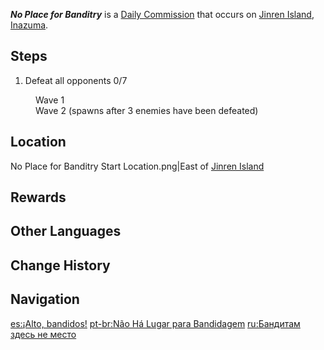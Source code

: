 {{Quest Infobox
|id            = 
|type          = Commission
|image         = Commission No Place for Banditry.png
|summary       = Defeat the group of Treasure Hoarders that is threatening Jinren Island.
|startLocation = [[Jinren Island]], [[Inazuma]]
|region        = Inazuma
|area          = Narukami Island
|subarea       = Jinren Island
|other         = *AR-Dependent Rewards
|characters    = Traveler
}}
'''''No Place for Banditry''''' is a [[Daily Commission]] that occurs on [[Jinren Island]], [[Inazuma]].

==Steps==
{{Quest Description|A group of bandits has been sighted nearby, threatening the safety of the surrounding areas. Head over there and take them out.}}
# Defeat all opponents 0/7
:Wave 1 {{Enemy List|Nobushi: Jintouban*2;Nobushi: Hitsukeban/spawns after aggro is obtained;Nobushi: Kikouban/spawns after aggro is obtained}}
:Wave 2 (spawns after 3 enemies have been defeated) {{Enemy List|Nobushi: Jintouban;Nobushi: Hitsukeban;Nobushi: Kikouban}}

==Location==
<gallery>
No Place for Banditry Start Location.png|East of [[Jinren Island]]
</gallery>

==Rewards==
{{Commission Rewards|full}}

==Other Languages==
{{Other Languages
|en      = No Place for Banditry
|zhs     = 穷寇猛追
|zhs_rm  = Qióng Kòu Měng Zhuī
|zht     = 窮寇猛追
|zht_rm  = Qióng Kòu Měng Zhuī
|zh_tl   = Tireless Banditry, Ferocious Chase
|ja      = 窮鼠を追い詰める
|ja_rm   = Kyuusou wo Oitsumeru
|ja_tl   = To Chase After Cornered Rats
|ko      = 궁지에 몰린 도적 추격하기
|ko_rm   = Gungji-e Mollin Dojeok Chugyeokagi
|ko_tl   = Chasing After Cornered Thieves
|es      = ¡Alto, bandidos!
|es_tl   = Halt, Bandits!
|fr      = Halte au banditisme !
|fr_tl   = Cease Banditry!
|ru      = Бандитам здесь не место
|ru_tl   = No Place for Bandits Here
|th      = ไล่ล่าท้ากองโจร
|th_rm   = 
|th_tl   = Hunting Bandits
|vi      = Truy kích đến cùng
|vi_tl   = 
|de      = Kein Ort für Banditentum
|de_tl   = No Place for Banditry
|id      = Pergilah Kau, Bandit!
|id_tl   = Go Away, Bandit!
|pt      = Não Há Lugar para Bandidagem
|pt_tl   = 
|tr      = Burası Haydutluk Yeri Değil
|tr_tl   = 
|it      = Non è un posto per banditi
|it_tl   = 
}}

==Change History==
{{Change History|2.0}}

==Navigation==
{{Commission Navbox|Basic}}

[[es:¡Alto, bandidos!]]
[[pt-br:Não Há Lugar para Bandidagem]]
[[ru:Бандитам здесь не место]]
